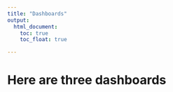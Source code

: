 ```yaml
---
title: "Dashboards"
output: 
  html_document:
    toc: true
    toc_float: true

---
```


# Here are three dashboards

